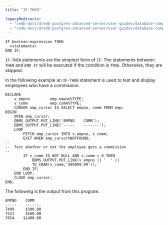```yaml
---
title: "IF-THEN"

legacyRedirects:
  - "/edb-docs/d/edb-postgres-advanced-server/user-guides/database-compatibility-stored-procedural-language-guide/13/if_then.html"
  - "/edb-docs/d/edb-postgres-advanced-server/user-guides/database-compatibility-stored-procedural-language-guide/latest/if_then.html"
---
```


<div id="if_then" class="registered_link"></div>

```text
IF boolean-expression THEN
  <statements>
END IF;
```

`IF-THEN` statements are the simplest form of `IF`. The statements between `THEN` and `END IF` will be executed if the condition is `TRUE`. Otherwise, they are skipped.

In the following example an `IF-THEN` statement is used to test and display employees who have a commission.

```text
DECLARE
    v_empno         emp.empno%TYPE;
    v_comm          emp.comm%TYPE;
    CURSOR emp_cursor IS SELECT empno, comm FROM emp;
BEGIN
    OPEN emp_cursor;
    DBMS_OUTPUT.PUT_LINE('EMPNO    COMM');
    DBMS_OUTPUT.PUT_LINE('-----    -------');
    LOOP
        FETCH emp_cursor INTO v_empno, v_comm;
        EXIT WHEN emp_cursor%NOTFOUND;
--
--  Test whether or not the employee gets a commission
--
        IF v_comm IS NOT NULL AND v_comm > 0 THEN
            DBMS_OUTPUT.PUT_LINE(v_empno || '  ' ||
            TO_CHAR(v_comm,'$99999.99'));
        END IF;
    END LOOP;
    CLOSE emp_cursor;
END;
```

The following is the output from this program.

```text
EMPNO    COMM
-----    -------
7499     $300.00
7521     $500.00
7654    $1400.00
```
